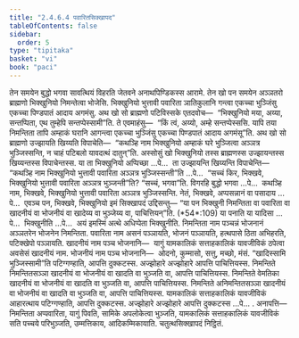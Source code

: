 ```yaml
---
title: "2.4.6.4 पवारितसिक्खापद"
tableOfContents: false
sidebar:
  order: 5
type: "tipitaka"
basket: "vi"
book: "paci"
---
```



<DynamicBreadcrumb />

<Division number="1037" book="paci">

<Paragraph number="3124" book="paci">
तेन समयेन बुद्धो भगवा सावत्थियं विहरति जेतवने अनाथपिण्डिकस्स आरामे. तेन खो पन समयेन अञ्ञतरो ब्राह्मणो भिक्खुनियो निमन्तेत्वा भोजेसि. भिक्खुनियो भुत्तावी पवारिता ञातिकुलानि गन्त्वा एकच्चा भुञ्जिंसु एकच्चा पिण्डपातं आदाय अगमंसु. अथ खो सो ब्राह्मणो पटिविस्सके एतदवोच—  “भिक्खुनियो मया, अय्या, सन्तप्पिता, एथ तुम्हेपि सन्तप्पेस्सामी”ति. ते एवमाहंसु—  “किं त्वं, अय्यो, अम्हे सन्तप्पेस्ससि. यापि तया निमन्तिता तापि अम्हाकं घरानि आगन्त्वा एकच्चा भुञ्जिंसु एकच्चा पिण्डपातं आदाय अगमंसू”ति. अथ खो सो ब्राह्मणो उज्झायति खिय्यति विपाचेति—  “कथञ्हि नाम भिक्खुनियो अम्हाकं घरे भुञ्जित्वा अञ्ञत्र भुञ्जिस्सन्ति, न चाहं पटिबलो यावदत्थं दातुन्”ति.
</Paragraph>

<Paragraph number="3125" book="paci">
अस्सोसुं खो भिक्खुनियो तस्स ब्राह्मणस्स उज्झायन्तस्स खिय्यन्तस्स विपाचेन्तस्स. या ता भिक्खुनियो अप्पिच्छा …पे…  ता उज्झायन्ति खिय्यन्ति विपाचेन्ति—  “कथञ्हि नाम भिक्खुनियो भुत्तावी पवारिता अञ्ञत्र भुञ्जिस्सन्ती”ति …पे…  “सच्चं किर, भिक्खवे, भिक्खुनियो भुत्तावी पवारिता अञ्ञत्र भुञ्जन्ती”ति? “सच्चं, भगवा”ति. विगरहि बुद्धो भगवा …पे…  कथञ्हि नाम, भिक्खवे, भिक्खुनियो भुत्तावी पवारिता अञ्ञत्र भुञ्जिस्सन्ति. नेतं, भिक्खवे, अप्पसन्नानं वा पसादाय …पे…  एवञ्च पन, भिक्खवे, भिक्खुनियो इमं सिक्खापदं उद्दिसन्तु—
</Paragraph>

</Division>
<Division number="1038" book="paci">

<Paragraph number="3126" book="paci">
<Emphasis>“या पन भिक्खुनी निमन्तिता वा पवारिता वा खादनीयं वा भोजनीयं वा खादेय्य वा भुञ्जेय्य वा, पाचित्तियन्”</Emphasis>ति. (*54*:<Emphasis>109</Emphasis>)
</Paragraph>

</Division>
<Division number="1039" book="paci">

<Paragraph number="3127" book="paci">
<Emphasis>या पना</Emphasis>ति या यादिसा …पे…  <Emphasis>भिक्खुनी</Emphasis>ति …पे…  अयं इमस्मिं अत्थे अधिप्पेता भिक्खुनीति.
</Paragraph>

<Paragraph number="3128" book="paci">
<Emphasis>निमन्तिता</Emphasis> नाम पञ्चन्नं भोजनानं अञ्ञतरेन भोजनेन निमन्तिता.
</Paragraph>

<Paragraph number="3129" book="paci">
<Emphasis>पवारिता</Emphasis> नाम असनं पञ्ञायति, भोजनं पञ्ञायति, हत्थपासे ठिता अभिहरति, पटिक्खेपो पञ्ञायति.
</Paragraph>

<Paragraph number="3130" book="paci">
<Emphasis>खादनीयं</Emphasis> नाम पञ्च भोजनानि—  यागुं यामकालिकं सत्ताहकालिकं यावजीविकं ठपेत्वा अवसेसं खादनीयं नाम.
</Paragraph>

<Paragraph number="3131" book="paci">
<Emphasis>भोजनीयं</Emphasis> नाम पञ्च भोजनानि—  ओदनो, कुम्मासो, सत्तु, मच्छो, मंसं.
</Paragraph>

<Paragraph number="3132" book="paci">
“खादिस्सामि भुञ्जिस्सामी”ति पटिग्गण्हाति, आपत्ति दुक्कटस्स. अज्झोहारे अज्झोहारे आपत्ति पाचित्तियस्स.
</Paragraph>

</Division>
<Division number="1040" book="paci">

<Paragraph number="3133" book="paci">
निमन्तिते निमन्तितसञ्ञा खादनीयं वा भोजनीयं वा खादति वा भुञ्जति वा, आपत्ति पाचित्तियस्स. निमन्तिते वेमतिका खादनीयं वा भोजनीयं वा खादति वा भुञ्जति वा, आपत्ति पाचित्तियस्स. निमन्तिते अनिमन्तितसञ्ञा खादनीयं वा भोजनीयं वा खादति वा भुञ्जति वा, आपत्ति पाचित्तियस्स.
</Paragraph>

<Paragraph number="3134" book="paci">
यामकालिकं सत्ताहकालिकं यावजीविकं आहारत्थाय पटिग्गण्हाति, आपत्ति दुक्कटस्स. अज्झोहारे अज्झोहारे आपत्ति दुक्कटस्स …पे… .
</Paragraph>

</Division>
<Division number="1041" book="paci">

<Paragraph number="3135" book="paci">
अनापत्ति—  निमन्तिता अप्पवारिता, यागुं पिवति, सामिके अपलोकेत्वा भुञ्जति, यामकालिकं सत्ताहकालिकं यावजीविकं सति पच्चये परिभुञ्जति, उम्मत्तिकाय, आदिकम्मिकायाति.

</Paragraph>
</Division>

<Paragraph number="3136" type="center" book="paci">
चतुत्थसिक्खापदं निट्ठितं.
</Paragraph>
